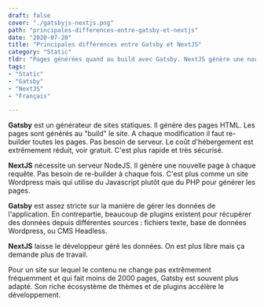```yaml
---
draft: false
cover: "./gatsbyjs-nextjs.png"
path: "principales-differences-entre-gatsby-et-nextjs"
date: "2020-07-20"
title: "Principales différences entre Gatsby et NextJS"
category: "Static"
tldr: "Pages générées quand au build avec Gatsby. NextJS génère une nouvelle page à chaque requête. Gestion des données strict avec Gatsby. Plus libre mais demande plus de travail avec NextJS."
tags:
- "Static"
- "Gatsby"
- "NextJS"
- "Français"

---
```

**Gatsby** est un générateur de sites statiques. Il génère des pages HTML. Les pages sont générés au "build" le site. A chaque modification il faut re-builder toutes les pages. Pas besoin de serveur. Le coût d'hébergement est extrêmement réduit, voir gratuit. C'est plus rapide et très sécurisé.

**NextJS** nécessite un serveur NodeJS. Il génère une nouvelle page à chaque requête. Pas besoin de re-builder à chaque fois. C'est plus comme un site Wordpress mais qui utilise du Javascript plutôt que du PHP pour générer les pages.

**Gatsby** est assez stricte sur la manière de gérer les données de l'application. En contrepartie, beaucoup de plugins existent pour récupérer des données depuis différentes sources : fichiers texte, base de données Wordpress, ou CMS Headless.

**NextJS** laisse le développeur géré les données. On est plus libre mais ça demande plus de travail.

Pour un site sur lequel le contenu ne change pas extrêmement fréquemment et qui fait moins de 2000 pages, Gatsby est souvent plus adapté. Son riche écosystème  de thèmes et de plugins accélère le développement.